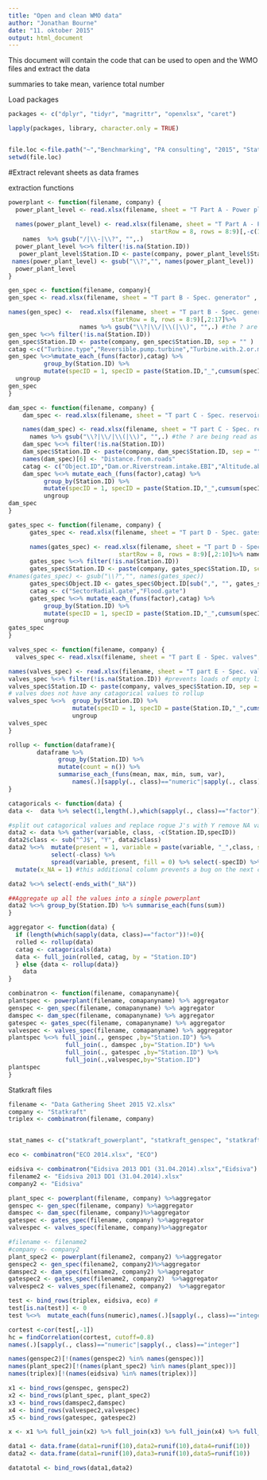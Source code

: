 ```yaml
---
title: "Open and clean WMO data"
author: "Jonathan Bourne"
date: "11. oktober 2015"
output: html_document
---
```


This document will contain the code that can be used to open and the WMO files and extract the data

summaries to take mean, varience total number

Load packages
```r

packages <- c("dplyr", "tidyr", "magrittr", "openxlsx", "caret")

lapply(packages, library, character.only = TRUE)


file.loc <-file.path("~","Benchmarking", "PA consulting", "2015", "Statkraft") #file location may be computer specific depending on network
setwd(file.loc)
```

#Extract relevant sheets as data frames

extraction functions
```r

powerplant <- function(filename, company) {
  power_plant_level <- read.xlsx(filename, sheet = "T Part A - Power plant level", startRow = 12, colNames = FALSE )[,1:26]
  
  names(power_plant_level) <- read.xlsx(filename, sheet = "T Part A - Power plant level" ,
                                        startRow = 8, rows = 8:9)[,-c(1,27,28)]%>% 
    names  %>% gsub("/|\\-|\\?", "",.)
  power_plant_level %<>% filter(!is.na(Station.ID))
   power_plant_level$Station.ID <- paste(company, power_plant_level$Station.ID, sep = "" )
 names(power_plant_level) <- gsub("\\?","", names(power_plant_level))
  power_plant_level 
}

gen_spec <- function(filename, company){
gen_spec <- read.xlsx(filename, sheet = "T part B - Spec. generator" , startRow = 12, colNames = FALSE )[,1:16]

names(gen_spec) <-  read.xlsx(filename, sheet = "T part B - Spec. generator" , 
                             startRow = 8, rows = 8:9)[,2:17]%>% 
                    names %>% gsub("\\?|\\/|\\(|\\)", "",.) #the ? are being read as Regex and so are removed from the headings, they could be escaed but are superflous anyway.
gen_spec %<>% filter(!is.na(Station.ID))
gen_spec$Station.ID <- paste(company, gen_spec$Station.ID, sep = "" )
catag <-c("Turbine.type","Reversible.pump.turbine","Turbine.with.2.or.more.runners","Water.cooled.windings")
gen_spec %<>%mutate_each_(funs(factor),catag) %>% 
          group_by(Station.ID) %>% 
          mutate(specID = 1, specID = paste(Station.ID,"_",cumsum(specID),sep="")) %>% 
  ungroup  
gen_spec
}

dam_spec <- function(filename, company) {
    dam_spec <- read.xlsx(filename, sheet = "T part C - Spec. reservoir, EBI", startRow = 12, colNames = FALSE )[,2:11]

    names(dam_spec) <- read.xlsx(filename, sheet = "T part C - Spec. reservoir, EBI", startRow = 8, rows = 8:9)[,2:11]%>% 
      names %>% gsub("\\?|\\/|\\(|\\)", "",.) #the ? are being read as Regex and so are removed from the headings, they could be escaed but are superflous anyway.
    dam_spec %<>% filter(!is.na(Station.ID))
    dam_spec$Station.ID <- paste(company, dam_spec$Station.ID, sep = "" )
    names(dam_spec)[6] <- "Distance.from.roads"
    catag <- c("Object.ID","Dam.or.Riverstream.intake.EBI","Altitude.above.sea.level"  ,"Climate.zone" ,"Dam.classification")
    dam_spec %<>% mutate_each_(funs(factor),catag) %>% 
          group_by(Station.ID) %>% 
          mutate(specID = 1, specID = paste(Station.ID,"_",cumsum(specID),sep="")) %>% 
          ungroup 
dam_spec
}

gates_spec <- function(filename, company) {
      gates_spec <- read.xlsx(filename, sheet = "T part D - Spec. gates above gr", startRow = 12, colNames = FALSE )[,1:9]

      names(gates_spec) <- read.xlsx(filename, sheet = "T part D - Spec. gates above gr", 
                               startRow = 8, rows = 8:9)[,2:10]%>% names %>% gsub("\\?|\\/", "",.)
      gates_spec %<>% filter(!is.na(Station.ID))
      gates_spec$Station.ID <- paste(company, gates_spec$Station.ID, sep = "" )
#names(gates_spec) <- gsub("\\?","", names(gates_spec))
      gates_spec$Object.ID <- gates_spec$Object.ID[sub(",", "", gates_spec$Object.ID)] # commas were causing problems with the csv import, even though they were strings.
      catag <- c("SectorRadial.gate","Flood.gate")
      gates_spec %<>% mutate_each_(funs(factor),catag) %>% 
          group_by(Station.ID) %>% 
          mutate(specID = 1, specID = paste(Station.ID,"_",cumsum(specID),sep="")) %>% 
          ungroup  
gates_spec
}

valves_spec <- function(filename, company) {
  valves_spec <- read.xlsx(filename, sheet = "T part E - Spec. valves", startRow = 12, colNames = FALSE )[,1:5]

names(valves_spec) <- read.xlsx(filename, sheet = "T part E - Spec. valves", startRow = 8, rows = 8:9)[,2:6]%>% names %>% gsub("\\?", "",.) #the ? are being read as Regex and so are removed from the headings.
valves_spec %<>% filter(!is.na(Station.ID)) #prevents loads of empty lines being imported
valves_spec$Station.ID <- paste(company, valves_spec$Station.ID, sep = "" )
# valves does not have any catagorical values to rollup
valves_spec %<>%  group_by(Station.ID) %>% 
                  mutate(specID = 1, specID = paste(Station.ID,"_",cumsum(specID),sep="")) %>%
                  ungroup 
valves_spec
}

rollup <- function(dataframe){
        dataframe %>% 
              group_by(Station.ID) %>% 
              mutate(count = n()) %>% 
              summarise_each_(funs(mean, max, min, sum, var), 
                  names(.)[sapply(., class)=="numeric"|sapply(., class)=="integer"])
}

catagoricals <- function(data) {
data <-  data %>% select(1,length(.),which(sapply(., class)=="factor"))

#split out catagorical values and replace rogue J's with Y remove NA values
data2 <- data %>% gather(variable, class, -c(Station.ID,specID))
data2$class <- sub("^J$", "Y", data2$class)
data2 %<>%  mutate(present = 1, variable = paste(variable, "_",class, sep="")) %>%
            select(-class) %>% 
            spread(variable, present, fill = 0) %>% select(-specID) %>%
  mutate(x_NA = 1) #this additional column prevents a bug on the next command which is if there area no columns ending in _NA all columns are removed.

data2 %<>% select(-ends_with("_NA"))

##Aggregate up all the values into a single powerplant
data2 %<>% group_by(Station.ID) %>% summarise_each(funs(sum))
}

aggregator <- function(data) {
  if (length(which(sapply(data, class)=="factor"))!=0){  
  rolled <- rollup(data)
  catag <- catagoricals(data)
  data <- full_join(rolled, catag, by = "Station.ID")
  } else {data <- rollup(data)}
    data
}

combinatron <- function(filename, comapanyname){
plantspec <- powerplant(filename, comapanyname) %>% aggregator
genspec <- gen_spec(filename, comapanyname) %>% aggregator
damspec <- dam_spec(filename, comapanyname) %>% aggregator
gatespec <- gates_spec(filename, comapanyname) %>% aggregator
valvespec <- valves_spec(filename, comapanyname) %>% aggregator
plantspec %<>% full_join(., genspec ,by="Station.ID") %>% 
                full_join(., damspec ,by="Station.ID") %>%
                full_join(., gatespec ,by="Station.ID") %>%
                full_join(.,valvespec,by="Station.ID")
plantspec
}

```

Statkraft files
```r
filename <- "Data Gathering Sheet 2015 V2.xlsx"
company <- "Statkraft"
triplex <- combinatron(filename, company)


stat_names <- c("statkraft_powerplant", "statkraft_genspec", "statkraft_damspec", "statkraft_gatespec", "statkraft_valvespec")

eco <- combinatron("ECO 2014.xlsx", "ECO")

eidsiva <- combinatron("Eidsiva 2013 DD1 (31.04.2014).xlsx","Eidsiva")
filename2 <- "Eidsiva 2013 DD1 (31.04.2014).xlsx"
company2 <- "Eidsiva"

plant_spec <- powerplant(filename, company) %>%aggregator
genspec <- gen_spec(filename, company) %>%aggregator
damspec <- dam_spec(filename, company)%>%aggregator
gatespec <- gates_spec(filename, company) %>%aggregator
valvespec <- valves_spec(filename, company)%>%aggregator

#filename <- filename2
#company <- company2
plant_spec2 <- powerplant(filename2, company2) %>%aggregator
genspec2 <- gen_spec(filename2, company2)%>%aggregator
damspec2 <- dam_spec(filename2, company2) %>%aggregator
gatespec2 <- gates_spec(filename2, company2)  %>%aggregator
valvespec2 <- valves_spec(filename2, company2)  %>%aggregator

test <- bind_rows(triplex, eidsiva, eco) #
test[is.na(test)] <- 0
test %<>%  mutate_each(funs(numeric),names(.)[sapply(., class)=="integer"])

cortest <-cor(test[,-1])
hc = findCorrelation(cortest, cutoff=0.8)
names(.)[sapply(., class)=="numeric"|sapply(., class)=="integer"]
```


```r
names(genspec2)[!(names(genspec2) %in% names(genspec))]
names(plant_spec2)[!(names(plant_spec2) %in% names(plant_spec))]
names(triplex)[!(names(eidsiva) %in% names(triplex))]

x1 <- bind_rows(genspec, genspec2)
x2 <- bind_rows(plant_spec, plant_spec2)
x3 <- bind_rows(damspec2,damspec)
x4 <- bind_rows(valvespec2,valvespec)
x5 <- bind_rows(gatespec, gatespec2)

x <- x1 %>% full_join(x2) %>% full_join(x3) %>% full_join(x4) %>% full_join(x5)

```


```r
data1 <- data.frame(data1=runif(10),data2=runif(10),data4=runif(10))
data2 <- data.frame(data1=runif(10),data3=runif(10),data5=runif(10))

datatotal <- bind_rows(data1,data2)
```

